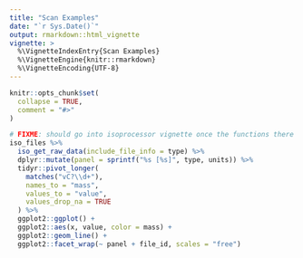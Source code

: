 ```yaml
---
title: "Scan Examples"
date: "`r Sys.Date()`"
output: rmarkdown::html_vignette
vignette: >
  %\VignetteIndexEntry{Scan Examples}
  %\VignetteEngine{knitr::rmarkdown}
  %\VignetteEncoding{UTF-8}
---
```



```r
knitr::opts_chunk$set(
  collapse = TRUE,
  comment = "#>"
)
```


```r
# FIXME: should go into isoprocessor vignette once the functions there exist
iso_files %>% 
  iso_get_raw_data(include_file_info = type) %>%
  dplyr::mutate(panel = sprintf("%s [%s]", type, units)) %>% 
  tidyr::pivot_longer(
    matches("vC?\\d+"),
    names_to = "mass",
    values_to = "value",
    values_drop_na = TRUE
  ) %>% 
  ggplot2::ggplot() +
  ggplot2::aes(x, value, color = mass) + 
  ggplot2::geom_line() +
  ggplot2::facet_wrap(~ panel + file_id, scales = "free")
```


